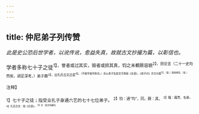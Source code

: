 ```yaml
---
---
---
```

title: 仲尼弟子列传赞
---



*此是史公恐后世学者，以讹传讹，愈益失真，故就古文抄撮为篇，以彰信也。*

学者多称七十子之徒<sup>1】，誉者或过其实，毁者或损其真，钧之未覩厥容貌<sup>2】，则论言（二十一史均然矣，胡足深考。）弟子籍<sup>3】，出孔氏古文近是<sup>4】。（不取学者所称也。）余以弟子名姓文字悉取《论语》、《弟子问》并次为篇<sup>5】，（是。）疑者阙焉。（是。）

<sup>注释】

<sup>1】七十子之徒；指受业孔子身通六艺的七十七位弟子。
<sup>2】钧：通“均”，同。厥：其。
<sup>3】籍：藉贯、名册。
<sup>4】孔氏古文：指《论语》。
<sup>5】次：按次序编列。